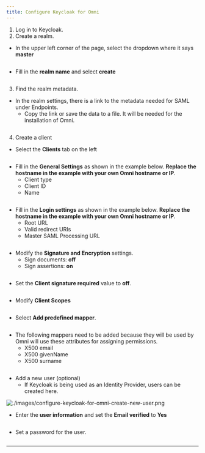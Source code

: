 ```yaml
---
title: Configure Keycloak for Omni
---
```


1. Log in to Keycloak.
2. Create a realm.

* In the upper left corner of the page, select the dropdown where it says **master**

<img src="./images/configure-keycloak-for-omni-create-realm.png" alt=""/>

* Fill in the **realm name** and select **create**

<img src="./images/configure-keycloak-for-omni-omni-create.png" alt=""/>

3. Find the realm metadata.

* In the realm settings, there is a link to the metadata needed for SAML under Endpoints.
  * Copy the link or save the data to a file. It will be needed for the installation of Omni.

<img src="./images/configure-keycloak-for-omni-openID.png" alt=""/>

4. Create a client

* Select the **Clients** tab on the left

<img src="./images/configure-keycloak-for-omni-create-client.png" alt=""/>

* Fill in the **General Settings** as shown in the example below. **Replace the hostname in the example with your own Omni hostname or IP**.
  * Client type
  * Client ID
  * Name

<img src="./images/configure-keycloak-for-omni-SAML.png" alt=""/>

* Fill in the **Login settings** as shown in the example below. **Replace the hostname in the example with your own Omni hostname or IP**.
  * Root URL
  * Valid redirect URIs
  * Master SAML Processing URL

<img src="./images/configure-keycloak-for-omni-Root-URL.png" alt=""/>

* Modify the **Signature and Encryption** settings.
  * Sign documents: **off**
  * Sign assertions: **on**

<img src="./images/configure-keycloak-for-omni-signature-encryption.png" alt=""/>

* Set the **Client signature required** value to **off**.

<img src="./images/configure-keycloak-for-omni-client-signature.png" alt=""/>

* Modify **Client Scopes**

<img src="./images/configure-keycloak-for-omni-client-scopes.png" alt=""/>

* Select **Add predefined mapper**.

<img src="./images/configure-keycloak-for-omni-predefined-mapper.png" alt=""/>

* The following mappers need to be added because they will be used by Omni will use these attributes for assigning permissions.
  * X500 email
  * X500 givenName
  * X500 surname

<img src="./images/configure-keycloak-for-omni-add-predefined-mappers.png" alt=""/>

* Add a new user (optional)
  * If Keycloak is being used as an Identity Provider, users can be created here.

<img src="" alt="./images/configure-keycloak-for-omni-create-new-user.png"/>

* Enter the **user information** and set the **Email verified** to **Yes**

<img src="./images/configure-keycloak-for-omni-create-new-user-form.png" alt=""/>

* Set a password for the user.

<img src="./images/configure-keycloak-for-omni-no-credentials.png" alt=""/>

***
